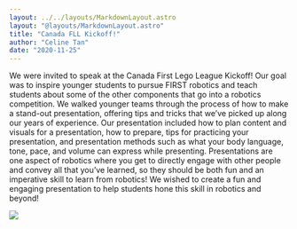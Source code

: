 ```yaml
---
layout: ../../layouts/MarkdownLayout.astro
layout: "@layouts/MarkdownLayout.astro"
title: "Canada FLL Kickoff!"
author: "Celine Tan"
date: "2020-11-25"
---
```


We were invited to speak at the Canada First Lego League Kickoff! Our goal was to inspire younger students to pursue FIRST robotics and teach students about some of the other components that go into a robotics competition. We walked younger teams through the process of how to make a stand-out presentation, offering tips and tricks that we’ve picked up along our years of experience. Our presentation included how to plan content and visuals for a presentation, how to prepare, tips for practicing your presentation, and presentation methods such as what your body language, tone, pace, and volume can express while presenting. Presentations are one aspect of robotics where you get to directly engage with other people and convey all that you’ve learned, so they should be both fun and an imperative skill to learn from robotics! We wished to create a fun and engaging presentation to help students hone this skill in robotics and beyond!

![](https://lh6.googleusercontent.com/08vTX9fiQzNL6CoxEeSXZ8gYU1w3nCbZK72KGzk0I2losFuIGQELB5vfceelfOx7MbbZtIiv1zVptDQZh3zc0JXdmvxF86BWws6PRixYaI0calskI7tELILELWwRD3QnoUyJCICF=s0)
